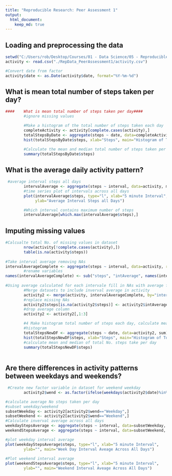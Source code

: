 ```yaml
---
title: "Reproducible Research: Peer Assessment 1"
output: 
  html_document:
    keep_md: true
---
```



## Loading and preprocessing the data
```r
setwd("C:/Users/rob/Desktop/Courses/01 - Data Science/05 - Reproducible Research")
activity <- read.csv("./RepData_PeerAssessment1/activity.csv")

#Convert date from factor 
activity$date <- as.Date(activity$date, format="%Y-%m-%d")
```


## What is mean total number of steps taken per day?
```r
####    What is mean total number of steps taken per day####
        #ignore missing values

        #Make a histogram of the total number of steps taken each day
        completeActivity <- activity[complete.cases(activity),]
        totalStepsByDate <- aggregate(steps ~ date, data=completeActivity, rm.na=TRUE, sum)
        hist(totalStepsByDate$steps, xlab="Steps", main="Histogram of Total Steps by Date")

        #Calculate the mean and median total number of steps taken per day
        summary(totalStepsByDate$steps)        
```


## What is the average daily activity pattern?
```r
 #average interval steps all days
        intervalAverage <- aggregate(steps ~ interval, data=activity, mean)
        #time series plot of intervals across all days
        plot(intervalAverage$steps, type="l", xlab="5 minute Interval", 
             ylab="Average Interval Steps all Days")

        #Which interval contains maximum number of steps
        intervalAverage[which.max(intervalAverage$steps),]
```
## Imputing missing values

``` r
#Calcualte total No. of missing values in dataset
        nrow(activity[!complete.cases(activity),])
        table(is.na(activity$steps))
        
#Take interval average removing NAs
intervalAverageComplete <- aggregate(steps ~ interval, data=activity, rm.na=TRUE, mean)
        #rename variables        
names(intervalAverageComplete) <- sub("steps", "intAverage", names(intervalAverageComplete))
        
#Using average calculated for each intervale fill in NAs with average from previous step
        #Merge datasets to include inverval average in activity
        activity2 <- merge(activity, intervalAverageComplete, by="interval")
        #replace missing NAs
        activity2$steps[is.na(activity2$steps)] <- activity2$intAverage[is.na(activity2$steps)]
        #drop average column
        activity2 <- activity2[,1:3]

        #4 Make histogram total number of steps each day, calculate mean median,
        #histogram
        totalStepsNewDF <- aggregate(steps ~ date, data=activity2, sum)
        hist(totalStepsNewDF$steps, xlab="Steps", main="Histogram of Total Steps by Date")
        #calculate mean and median of total No. steps take per day
        summary(totalStepsNewDF$steps)
                
```


## Are there differences in activity patterns between weekdays and weekends?
``` r
 #Create new factor variable in dataset for weekend weekday
        activity2$wend <- as.factor(ifelse(weekdays(activity2$date)%in% c("Saturday","Sunday"),"Weekend","Weekday"))  

#calculate average No steps taken per day
#subset weekday/weekend
subsetWeekday <- activity2[activity2$wend=="Weekday",]
subsetWeekend <- activity2[activity2$wend=="Weekend",]
#Calculate inverval average across all days
weekdayStepsAverage <- aggregate(steps ~ interval, data=subsetWeekday, mean)
weekendStepsAverage <- aggregate(steps ~ interval, data=subsetWeekend, mean)

#plot weekday interval average
plot(weekdayStepsAverage$steps, type="l", xlab="5 minute Interval",
        ylab="", main="Week Day Interval Aveage Across All Days")
                
#Plot weekend interval average
plot(weekendStepsAverage$steps, type="l", xlab="5 minute Interval",
        ylab="", main="Weekend Interval Aveage Across All Days")
```
